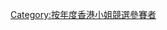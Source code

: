 {{Catnav|頁面分類|...|香港電視台|無綫電視|香港小姐競選}}

{{catmore|2009年度香港小姐競選}}

[[Category:按年度香港小姐競選參賽者|Category:按年度香港小姐競選參賽者]]